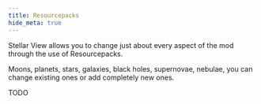```yaml
---
title: Resourcepacks
hide_meta: true
---
```


Stellar View allows you to change just about every aspect of the mod through the use of Resourcepacks.

Moons, planets, stars, galaxies, black holes, supernovae, nebulae, you can change existing ones or add completely new ones.

TODO